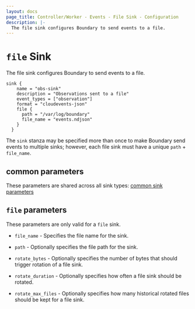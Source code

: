 ```yaml
---
layout: docs
page_title: Controller/Worker - Events - File Sink - Configuration
description: |-
  The file sink configures Boundary to send events to a file.
---
```


# `file` Sink

The file sink configures Boundary to send events to a file.

```hcl
sink {
    name = "obs-sink"
    description = "Observations sent to a file"
    event_types = ["observation"]
    format = "cloudevents-json"
    file {
      path = "/var/log/boundary"
      file_name = "events.ndjson"
    }
  }
```

The `sink` stanza may be specified more than once to make Boundary send events
to multiple sinks; however, each file sink must have a unique `path` +
`file_name`.

## common parameters

These parameters are shared across all sink types: [common sink parameters](/boundary/docs/configuration/events/common)

## `file` parameters

These parameters are only valid for a `file` sink.

- `file_name` - Specifies the file name for the sink.

- `path` - Optionally specifies the file path for the sink.

- `rotate_bytes` - Optionally specifies the number of bytes that should trigger rotation of
  a file sink.

- `rotate_duration` - Optionally specifies how often a file sink should be rotated.

- `rotate_max_files` - Optionally specifies how many historical rotated files should be kept
  for a file sink.
